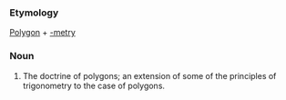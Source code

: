 ===Etymology===
[[Polygon]] + [[-metry]]
===Noun===
#The doctrine of polygons; an extension of some of the principles of trigonometry to the case of polygons.